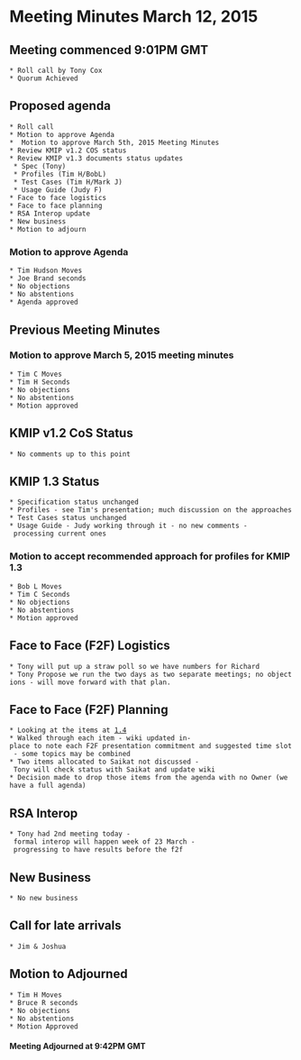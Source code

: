 = Meeting Minutes March 12, 2015 =
== Meeting commenced 9:01PM GMT ==
 * Roll call by Tony Cox
 * Quorum Achieved

== Proposed agenda ==
 * Roll call
 * Motion to approve Agenda
 *  Motion to approve March 5th, 2015 Meeting Minutes
 * Review KMIP v1.2 COS status 
 * Review KMIP v1.3 documents status updates
  * Spec (Tony)
  * Profiles (Tim H/BobL)
  * Test Cases (Tim H/Mark J)
  * Usage Guide (Judy F)
 * Face to face logistics
 * Face to face planning
 * RSA Interop update
 * New business
 * Motion to adjourn
 
=== Motion to approve Agenda ===
 * Tim Hudson Moves
 * Joe Brand seconds 
 * No objections
 * No abstentions
 * Agenda approved

== Previous Meeting Minutes ==
=== Motion to approve March 5, 2015 meeting minutes ===
 * Tim C Moves
 * Tim H Seconds
 * No objections
 * No abstentions
 * Motion approved
 
== KMIP v1.2 CoS Status ==
 * No comments up to this point
 
== KMIP 1.3 Status ==
 * Specification status unchanged
 * Profiles - see Tim's presentation; much discussion on the approaches
 * Test Cases status unchanged
 * Usage Guide - Judy working through it - no new comments - processing current ones

=== Motion to accept recommended approach for profiles for KMIP 1.3 ===
 * Bob L Moves
 * Tim C Seconds
 * No objections
 * No abstentions
 * Motion approved

== Face to Face (F2F) Logistics ==
 * Tony will put up a straw poll so we have numbers for Richard 
 * Tony Propose we run the two days as two separate meetings; no objections - will move forward with that plan.

== Face to Face (F2F) Planning ==
 * Looking at the items at [[1.4]]
 * Walked through each item - wiki updated in-place to note each F2F presentation commitment and suggested time slot - some topics may be combined
 * Two items allocated to Saikat not discussed - Tony will check status with Saikat and update wiki
 * Decision made to drop those items from the agenda with no Owner (we have a full agenda)

== RSA Interop ==
 * Tony had 2nd meeting today - formal interop will happen week of 23 March - progressing to have results before the f2f

== New Business ==
 * No new business
 
== Call for late arrivals ==
 * Jim & Joshua

== Motion to Adjourned ==
 * Tim H Moves
 * Bruce R seconds
 * No objections
 * No abstentions
 * Motion Approved
 
==== Meeting Adjourned at 9:42PM GMT ====
